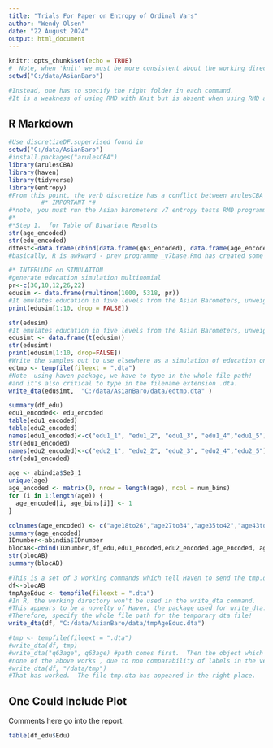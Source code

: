 ---
title: "Trials For Paper on Entropy of Ordinal Vars"
author: "Wendy Olsen"
date: "22 August 2024"
output: html_document
---

```{r setup, include=FALSE}
knitr::opts_chunk$set(echo = TRUE)
#  Note, when 'knit' we must be more consistent about the working directory, which now is the /code/ folder, so we can't set the wd to the one shown below, unless, you change the ticked choice in the Menus; Knit> Knit Directory [click triangle] > current working directory
setwd("C:/data/AsianBaro")

#Instead, one has to specify the right folder in each command.
#It is a weakness of using RMD with Knit but is absent when using RMD alone or using R scripts.
```

## R Markdown

```{r Trial1}
#Use discretizeDF.supervised found in 
setwd("C:/data/AsianBaro")
#install.packages("arulesCBA")
library(arulesCBA)
library(haven)
library(tidyverse)
library(entropy)
#From this point, the verb discretize has a conflict between arulesCBA and entropy package.  However, we can use discretizeDF.supervised from arulesCBA without a conflict.
         #* IMPORTANT *#
#*note, you must run the Asian barometers v7 entropy tests RMD programme first.
#*
#*Step 1.  for Table of Bivariate Results
str(age_encoded)
str(edu_encoded)
dftest<-data.frame(cbind(data.frame(q63_encoded), data.frame(age_encoded), abindia$Q63))
#basically, R is awkward - prev programme _v7base.Rmd has created some issues; some of the vector names are using illicit characters. (.) Below, we will rename these. 

#* INTERLUDE on SIMULATION
#generate education simulation multinomial
pr<-c(30,10,12,26,22)
edusim <- data.frame(rmultinom(1000, 5318, pr))
#It emulates education in five levels from the Asian Barometers, unweighted.
print(edusim[1:10, drop = FALSE])

str(edusim)
#It emulates education in five levels from the Asian Barometers, unweighted.
edusimt <- data.frame(t(edusim))
str(edusimt)
print(edusim[1:10, drop=FALSE])
#Write the samples out to use elsewhere as a simulation of education only.
edtmp <- tempfile(fileext = ".dta")
#Note- using haven package, we have to type in the whole file path!
#and it's also critical to type in the filename extension .dta.
write_dta(edusimt,  "C:/data/AsianBaro/data/edtmp.dta" )
```



```{r step2sendvarstoStata}
summary(df_edu)
edu1_encoded<- edu_encoded
table(edu1_encoded)
table(edu2_encoded)
names(edu1_encoded)<-c("edu1_1", "edu1_2", "edu1_3", "edu1_4","edu1_5")
str(edu1_encoded)
names(edu2_encoded)<-c("edu2_1", "edu2_2", "edu2_3", "edu2_4","edu2_5")
str(edu1_encoded)

age <- abindia$Se3_1
unique(age)
age_encoded <- matrix(0, nrow = length(age), ncol = num_bins)
for (i in 1:length(age)) {
  age_encoded[i, age_bins[i]] <- 1
}

colnames(age_encoded) <- c("age18to26","age27to34","age35to42","age43to50","age51to58","age59to66","age67to74","age75to82","age83to90","age91to98")
summary(age_encoded)
IDnumber<-abindia$IDnumber
blocAB<-cbind(IDnumber,df_edu,edu1_encoded,edu2_encoded,age_encoded, age)
str(blocAB)
summary(blocAB)

#This is a set of 3 working commands which tell Haven to send the tmp.dta file out to stata to use. 
df<-blocAB
tmpAgeEduc <- tempfile(fileext = ".dta")
#In R, the working directory won't be used in the write_dta command.
#This appears to be a novelty of Haven, the package used for write_dta.
#Therefore, specify the whole file path for the temporary dta file! 
write_dta(df, "C:/data/AsianBaro/data/tmpAgeEduc.dta")

#tmp <- tempfile(fileext = ".dta")
#write_dta(df, tmp)
#write_dta("q63age", q63age) #path comes first.  Then the object which is source.
#none of the above works , due to non comparability of labels in the vectors. 
#write_dta(df, "/data/tmp")
#That has worked.  The file tmp.dta has appeared in the right place. 
```

## One Could Include Plot
Comments here go into the report.

```{r nameofnextchunk, echo=FALSE}
table(df_edu$Edu)

```
